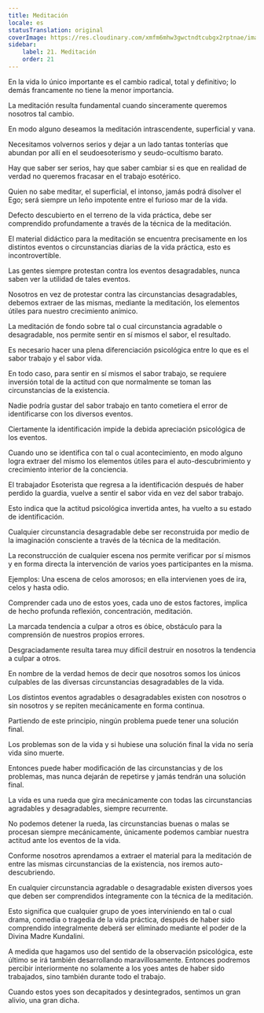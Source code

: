 ```yaml
---
title: Meditación
locale: es
statusTranslation: original
coverImage: https://res.cloudinary.com/xmfm6mhw3gwctndtcubgx2rptnae/image/upload/v1741354419/small_cover_la_gran_rebelion_28716e29d2.webp
sidebar:
    label: 21. Meditación
    order: 21
---
```

En la vida lo único importante es el cambio radical, total y definitivo; lo demás francamente no tiene la menor importancia.

La meditación resulta fundamental cuando sinceramente queremos nosotros tal cambio.

En modo alguno deseamos la meditación intrascendente, superficial y vana.

Necesitamos volvernos serios y dejar a un lado tantas tonterías que abundan por allí en el seudoesoterismo y seudo-ocultismo barato.

Hay que saber ser serios, hay que saber cambiar si es que en realidad de verdad no queremos fracasar en el trabajo esotérico.

Quien no sabe meditar, el superficial, el intonso, jamás podrá disolver el Ego; será siempre un leño impotente entre el furioso mar de la vida.

Defecto descubierto en el terreno de la vida práctica, debe ser comprendido profundamente a través de la técnica de la meditación.

El material didáctico para la meditación se encuentra precisamente en los distintos eventos o circunstancias diarias de la vida práctica, esto es incontrovertible.

Las gentes siempre protestan contra los eventos desagradables, nunca saben ver la utilidad de tales eventos.

Nosotros en vez de protestar contra las circunstancias desagradables, debemos extraer de las mismas, mediante la meditación, los elementos útiles para nuestro crecimiento anímico.

La meditación de fondo sobre tal o cual circunstancia agradable o desagradable, nos permite sentir en sí mismos el sabor, el resultado.

Es necesario hacer una plena diferenciación psicológica entre lo que es el sabor trabajo y el sabor vida.

En todo caso, para sentir en sí mismos el sabor trabajo, se requiere inversión total de la actitud con que normalmente se toman las circunstancias de la existencia.

Nadie podría gustar del sabor trabajo en tanto cometiera el error de identificarse con los diversos eventos.

Ciertamente la identificación impide la debida apreciación psicológica de los eventos.

Cuando uno se identifica con tal o cual acontecimiento, en modo alguno logra extraer del mismo los elementos útiles para el auto-descubrimiento y crecimiento interior de la conciencia.

El trabajador Esoterista que regresa a la identificación después de haber perdido la guardia, vuelve a sentir el sabor vida en vez del sabor trabajo.

Esto indica que la actitud psicológica invertida antes, ha vuelto a su estado de identificación.

Cualquier circunstancia desagradable debe ser reconstruida por medio de la imaginación consciente a través de la técnica de la meditación.

La reconstrucción de cualquier escena nos permite verificar por sí mismos y en forma directa la intervención de varios yoes participantes en la misma.

Ejemplos: Una escena de celos amorosos; en ella intervienen yoes de ira, celos y hasta odio.

Comprender cada uno de estos yoes, cada uno de estos factores, implica de hecho profunda reflexión, concentración, meditación.

La marcada tendencia a culpar a otros es óbice, obstáculo para la comprensión de nuestros propios errores.

Desgraciadamente resulta tarea muy difícil destruir en nosotros la tendencia a culpar a otros.

En nombre de la verdad hemos de decir que nosotros somos los únicos culpables de las diversas circunstancias desagradables de la vida.

Los distintos eventos agradables o desagradables existen con nosotros o sin nosotros y se repiten mecánicamente en forma continua.

Partiendo de este principio, ningún problema puede tener una solución final.

Los problemas son de la vida y si hubiese una solución final la vida no sería vida sino muerte.

Entonces puede haber modificación de las circunstancias y de los problemas, mas nunca dejarán de repetirse y jamás tendrán una solución final.

La vida es una rueda que gira mecánicamente con todas las circunstancias agradables y desagradables, siempre recurrente.

No podemos detener la rueda, las circunstancias buenas o malas se procesan siempre mecánicamente, únicamente podemos cambiar nuestra actitud ante los eventos de la vida.

Conforme nosotros aprendamos a extraer el material para la meditación de entre las mismas circunstancias de la existencia, nos iremos auto-descubriendo.

En cualquier circunstancia agradable o desagradable existen diversos yoes que deben ser comprendidos íntegramente con la técnica de la meditación.

Esto significa que cualquier grupo de yoes interviniendo en tal o cual drama, comedia o tragedia de la vida práctica, después de haber sido comprendido integralmente deberá ser eliminado mediante el poder de la Divina Madre Kundalini.

A medida que hagamos uso del sentido de la observación psicológica, este último se irá también desarrollando maravillosamente. Entonces podremos percibir interiormente no solamente a los yoes antes de haber sido trabajados, sino también durante todo el trabajo.

Cuando estos yoes son decapitados y desintegrados, sentimos un gran alivio, una gran dicha.
